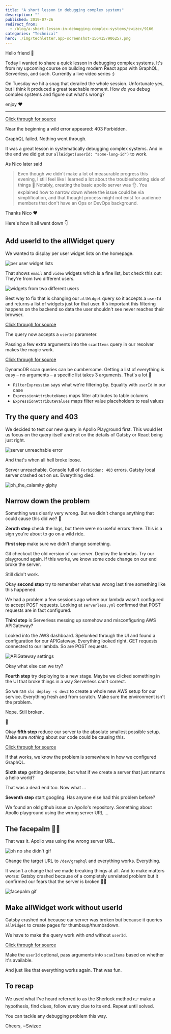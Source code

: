 ```yaml
---
title: "A short lesson in debugging complex systems"
description: ""
published: 2019-07-26
redirect_from:
  - /blog/a-short-lesson-in-debugging-complex-systems/swizec/9166
categories: "Technical"
hero: ./img/techletter.app-screenshot-1564157906257.png
---
```


Hello friend 👋

Today I wanted to share a quick lesson in debugging complex systems. It's from my upcoming course on building modern React apps with GraphQL, Serverless, and such. Currently a live video series :)

On Tuesday we hit a snag that derailed the whole session. Unfortunate yes, but I think it produced a great teachable moment. How _do_ you debug complex systems and figure out what's wrong?

enjoy ❤️

---

[Click through for source](https://youtu.be/LKbOpZNYTuo)

Near the beginning a wild error appeared: 403 Forbidden.

GraphQL failed. Nothing went through.

It was a great lesson in systematically debugging complex systems. And in the end we did get our `allWidget(userId: "some-long-id")` to work.

As Nico later said

> Even though we didn't make a lot of measurable progress this evening, I still feel like I learned a lot about the troubleshooting side of things 🙂 Notably, creating the basic apollo server was 👌. You explained how to narrow down where the issue could be via simplification, and that thought process might not exist for audience members that don't have an Ops or DevOps background.

Thanks Nico ❤️

Here's how it all went down 👇

## Add userId to the allWidget query

We wanted to display per user widget lists on the homepage.

![per user widget lists](./img/UilWIZl.png)

That shows `email` and `video` widgets which is a fine list, but check this out: They're from two different users.

![widgets from two different users](./img/sT9HUBd.png)

Best way to fix that is changing our `allWidget` query so it accepts a `userId` and returns a list of widgets just for that user. It's important this filtering happens on the backend so data the user shouldn't see never reaches their browser.

[Click through for source](<https://carbon.now.sh/?bg=rgba(255,255,255,1)&t=seti&l=javascript&ds=true&wc=true&wa=true&pv=48px&ph=32px&ln=false&code=%2F%2F%20backend%2Fsrc%2Fgraphql.ts%0A%0Atype%20Query%20%7B%0A%20%20%20%20widget(widgetId%3A%20String!)%3A%20Widget%0A%20%20%20%20allWidget(userId%3A%20String)%3A%20%5BWidget%5D%0A%7D>)

The query now accepts a `userId` parameter.

Passing a few extra arguments into the `scanItems` query in our resolver makes the magic work.

[Click through for source](<https://carbon.now.sh/?bg=rgba(255,255,255,1)&t=seti&l=javascript&ds=true&wc=true&wa=true&pv=48px&ph=32px&ln=false&code=%2F%2F%20backend%2Fsrc%2Fqueries.ts%0A%0Aexport%20const%20allWidget%20%3D%20async%20(_%3A%20any%2C%20%7B%20userId%20%7D%3A%20%7B%20userId%3A%20string%20%7D)%20%3D%3E%20%7B%0A%20%20%20%20const%20result%20%3D%20await%20scanItems(%7B%0A%20%20%20%20%20%20%20%20FilterExpression%3A%20%22%23user%20%3D%20%3AuserId%22%2C%0A%20%20%20%20%20%20%20%20ExpressionAttributeNames%3A%20%7B%0A%20%20%20%20%20%20%20%20%20%20%20%20%22%23user%22%3A%20%22userId%22%0A%20%20%20%20%20%20%20%20%7D%2C%0A%20%20%20%20%20%20%20%20ExpressionAttributeValues%3A%20%7B%0A%20%20%20%20%20%20%20%20%20%20%20%20%22%3AuserId%22%3A%20userId%0A%20%20%20%20%20%20%20%20%7D%0A%20%20%20%20%7D)%3B>)

DynamoDB scan queries can be cumbersome. Getting a list of everything is easy – no arguments – a specific list takes 3 arguments. That's a lot 🤨

- `FilterExpression` says what we're filtering by. Equality with `userId` in our case
- `ExpressionAttributeNames` maps filter attributes to table columns
- `ExpressionAttributeValues` maps filter value placeholders to real values

## Try the query and 403

We decided to test our new query in Apollo Playground first. This would let us focus on the query itself and not on the details of Gatsby or React being just right.

![server unreachable error](./img/8pADxrw.png)

And that's when all hell broke loose.

Server unreachable. Console full of `Forbidden: 403` errors. Gatsby local server crashed out on us. Everything died.

![oh_the_calamity giphy](./img/media-xT1XGWbE0XiBDX2T8Q-giphy.gif)

## Narrow down the problem

Something was clearly very wrong. But we didn't change anything that could cause this did we? 🤔

**Zeroth step** check the logs, but there were no useful errors there. This is a sign you're about to go on a wild ride.

**First step** make sure we didn't change something.

Git checkout the old version of our server. Deploy the lambdas. Try our playground again. If this works, we know some code change on our end broke the server.

Still didn't work.

Okay **second step** try to remember what was wrong last time something like this happened.

We had a problem a few sessions ago where our lambda wasn't configured to accept POST requests. Looking at `serverless.yml` confirmed that POST requests are in fact configured.

**Third step** is Serverless messing up somehow and misconfiguring AWS APIGateway?

Looked into the AWS dashboard. Spelunked through the UI and found a configuration for our APIGateway. Everything looked right. GET requests connected to our lambda. So are POST requests.

![APIGateway settings](./img/lRkbepv.png)

Okay what else can we try?

**Fourth step** try deploying to a new stage. Maybe we clicked something in the UI that broke things in a way Serverless can't correct.

So we ran `sls deploy -s dev2` to create a whole new AWS setup for our service. Everything fresh and from scratch. Make sure the environment isn't the problem.

Nope. Still broken.

🤔

Okay **fifth step** reduce our server to the absolute smallest possible setup. Make sure _nothing_ about our code could be causing this.

[Click through for source](<https://carbon.now.sh/?bg=rgba(255,255,255,1)&t=seti&l=javascript&ds=true&wc=true&wa=true&pv=48px&ph=32px&ln=false&code=%2F%2F%20backend%2Fsrc%2Fgraphql.ts%0A%2F%2F%20PS%3A%20this%20is%20pseudocode%2C%20refer%20to%20the%20video%20for%20actual%20code%0A%0Aconst%20types%20%3D%20gql%60%0A%09Query%20%7B%0A%09%09hello%3A%20%7B%20hello%3A%20String%20%7D%0A%09%7D%0A%60%0A%0Aexport%20const%20server%20%3D%20new%20ApolloServer(%7B%0A%20%20%20%20types%2C%0A%20%20%20%7B%0A%09%20%20%20Query%3A%20%7B%0A%09%09%20%20%20hello%3A%20()%20%3D%3E%20%7B%20hello%3A%20%22hello%22%20%7D%0A%09%20%20%20%7D%0A%20%20%20%7D%0A%7D)%3B%0A%0Aexport%20const%20handler%20%3D%20server.createHandler(%7B%0A%20%20%20%20cors%3A%20%7B%0A%20%20%20%20%20%20%20%20origin%3A%20%22*%22%2C%0A%20%20%20%20%20%20%20%20credentials%3A%20true%0A%20%20%20%20%7D%0A%7D)%3B>)

If that works, we know the problem is somewhere in how we configured GraphQL.

**Sixth step** getting desperate, but what if we create a server that just returns a hello world?

That was a dead end too. Now what ...

**Seventh step** start googling. Has anyone else had this problem before?

We found an old github issue on Apollo's repository. Something about Apollo playground using the wrong server URL ...

## The facepalm 🤦‍♀️

That was it. Apollo was using the wrong server URL.

![oh no she didn't gif](./img/qUtTfYK.gif)

Change the target URL to `/dev/graphql` and everything works. Everything.

It wasn't a change that we made breaking things at all. And to make matters worse: Gatsby crashed because of a completely unrelated problem but it confirmed our fears that the server is broken 🤦‍♀️

![facepalm gif](./img/media-ADr35Z4TvATIc-giphy.gif)

## Make allWidget work without userId

Gatsby crashed not because our server was broken but because it queries `allWidget` to create pages for thumbsup/thumbsdown.

We have to make the query work with _and_ without `userId`.

[Click through for source](<https://carbon.now.sh/?bg=rgba(255,255,255,1)&t=seti&l=javascript&ds=true&wc=true&wa=true&pv=48px&ph=32px&ln=false&code=%2F%2F%20backend%2Fsrc%2Fqueries.ts%0A%0Aexport%20const%20allWidget%20%3D%20async%20(_%3A%20any%2C%20%7B%20userId%20%7D%3A%20%7B%20userId%3F%3A%20string%20%7D)%20%3D%3E%20%7B%0A%20%20%20%20%2F%2F%20Query%20by%20userId%20if%20passed-in%2C%20otherwise%20return%20all%20widgets%0A%20%20%20%20const%20result%20%3D%20await%20scanItems(%0A%20%20%20%20%20%20%20%20userId%0A%20%20%20%20%20%20%20%20%20%20%20%20%3F%20%7B%0A%20%20%20%20%20%20%20%20%20%20%20%20%20%20%20%20%20%20FilterExpression%3A%20%22%23user%20%3D%20%3AuserId%22%2C%0A%20%20%20%20%20%20%20%20%20%20%20%20%20%20%20%20%20%20ExpressionAttributeNames%3A%20%7B%0A%20%20%20%20%20%20%20%20%20%20%20%20%20%20%20%20%20%20%20%20%20%20%22%23user%22%3A%20%22userId%22%0A%20%20%20%20%20%20%20%20%20%20%20%20%20%20%20%20%20%20%7D%2C%0A%20%20%20%20%20%20%20%20%20%20%20%20%20%20%20%20%20%20ExpressionAttributeValues%3A%20%7B%0A%20%20%20%20%20%20%20%20%20%20%20%20%20%20%20%20%20%20%20%20%20%20%22%3AuserId%22%3A%20userId%0A%20%20%20%20%20%20%20%20%20%20%20%20%20%20%20%20%20%20%7D%0A%20%20%20%20%20%20%20%20%20%20%20%20%20%20%20%20%7D%0A%20%20%20%20%20%20%20%20%20%20%20%20%3A%20%7B%7D%0A%20%20%20%20)%3B>)

Make the `userId` optional, pass arguments into `scanItems` based on whether it's available.

And just like that everything works again. That was fun.

## To recap

We used what I've heard referred to as the Sherlock method 👉 make a hypothesis, find clues, follow every clue to its end. Repeat until solved.

You can tackle any debugging problem this way.

Cheers, ~Swizec
